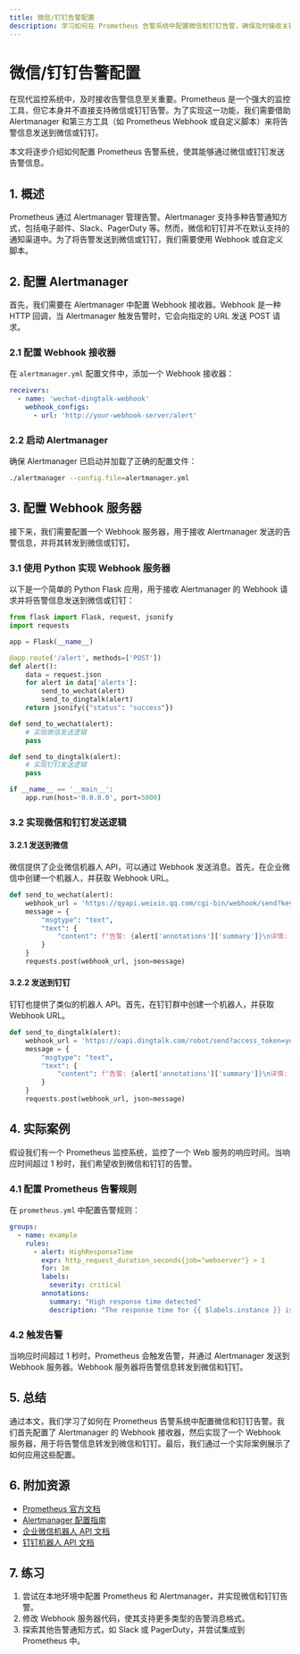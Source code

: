 ```yaml
---
title: 微信/钉钉告警配置
description: 学习如何在 Prometheus 告警系统中配置微信和钉钉告警，确保及时接收关键告警信息。
---
```


# 微信/钉钉告警配置

在现代监控系统中，及时接收告警信息至关重要。Prometheus 是一个强大的监控工具，但它本身并不直接支持微信或钉钉告警。为了实现这一功能，我们需要借助 Alertmanager 和第三方工具（如 Prometheus Webhook 或自定义脚本）来将告警信息发送到微信或钉钉。

本文将逐步介绍如何配置 Prometheus 告警系统，使其能够通过微信或钉钉发送告警信息。

## 1. 概述

Prometheus 通过 Alertmanager 管理告警。Alertmanager 支持多种告警通知方式，包括电子邮件、Slack、PagerDuty 等。然而，微信和钉钉并不在默认支持的通知渠道中。为了将告警发送到微信或钉钉，我们需要使用 Webhook 或自定义脚本。

## 2. 配置 Alertmanager

首先，我们需要在 Alertmanager 中配置 Webhook 接收器。Webhook 是一种 HTTP 回调，当 Alertmanager 触发告警时，它会向指定的 URL 发送 POST 请求。

### 2.1 配置 Webhook 接收器

在 `alertmanager.yml` 配置文件中，添加一个 Webhook 接收器：

```yaml
receivers:
  - name: 'wechat-dingtalk-webhook'
    webhook_configs:
      - url: 'http://your-webhook-server/alert'
```

### 2.2 启动 Alertmanager

确保 Alertmanager 已启动并加载了正确的配置文件：

```bash
./alertmanager --config.file=alertmanager.yml
```

## 3. 配置 Webhook 服务器

接下来，我们需要配置一个 Webhook 服务器，用于接收 Alertmanager 发送的告警信息，并将其转发到微信或钉钉。

### 3.1 使用 Python 实现 Webhook 服务器

以下是一个简单的 Python Flask 应用，用于接收 Alertmanager 的 Webhook 请求并将告警信息发送到微信或钉钉：

```python
from flask import Flask, request, jsonify
import requests

app = Flask(__name__)

@app.route('/alert', methods=['POST'])
def alert():
    data = request.json
    for alert in data['alerts']:
        send_to_wechat(alert)
        send_to_dingtalk(alert)
    return jsonify({"status": "success"})

def send_to_wechat(alert):
    # 实现微信发送逻辑
    pass

def send_to_dingtalk(alert):
    # 实现钉钉发送逻辑
    pass

if __name__ == '__main__':
    app.run(host='0.0.0.0', port=5000)
```

### 3.2 实现微信和钉钉发送逻辑

#### 3.2.1 发送到微信

微信提供了企业微信机器人 API，可以通过 Webhook 发送消息。首先，在企业微信中创建一个机器人，并获取 Webhook URL。

```python
def send_to_wechat(alert):
    webhook_url = 'https://qyapi.weixin.qq.com/cgi-bin/webhook/send?key=your-key'
    message = {
        "msgtype": "text",
        "text": {
            "content": f"告警: {alert['annotations']['summary']}\n详情: {alert['annotations']['description']}"
        }
    }
    requests.post(webhook_url, json=message)
```

#### 3.2.2 发送到钉钉

钉钉也提供了类似的机器人 API。首先，在钉钉群中创建一个机器人，并获取 Webhook URL。

```python
def send_to_dingtalk(alert):
    webhook_url = 'https://oapi.dingtalk.com/robot/send?access_token=your-token'
    message = {
        "msgtype": "text",
        "text": {
            "content": f"告警: {alert['annotations']['summary']}\n详情: {alert['annotations']['description']}"
        }
    }
    requests.post(webhook_url, json=message)
```

## 4. 实际案例

假设我们有一个 Prometheus 监控系统，监控了一个 Web 服务的响应时间。当响应时间超过 1 秒时，我们希望收到微信和钉钉的告警。

### 4.1 配置 Prometheus 告警规则

在 `prometheus.yml` 中配置告警规则：

```yaml
groups:
  - name: example
    rules:
      - alert: HighResponseTime
        expr: http_request_duration_seconds{job="webserver"} > 1
        for: 1m
        labels:
          severity: critical
        annotations:
          summary: "High response time detected"
          description: "The response time for {{ $labels.instance }} is {{ $value }} seconds."
```

### 4.2 触发告警

当响应时间超过 1 秒时，Prometheus 会触发告警，并通过 Alertmanager 发送到 Webhook 服务器。Webhook 服务器将告警信息转发到微信和钉钉。

## 5. 总结

通过本文，我们学习了如何在 Prometheus 告警系统中配置微信和钉钉告警。我们首先配置了 Alertmanager 的 Webhook 接收器，然后实现了一个 Webhook 服务器，用于将告警信息转发到微信和钉钉。最后，我们通过一个实际案例展示了如何应用这些配置。

## 6. 附加资源

- [Prometheus 官方文档](https://prometheus.io/docs/)
- [Alertmanager 配置指南](https://prometheus.io/docs/alerting/latest/configuration/)
- [企业微信机器人 API 文档](https://work.weixin.qq.com/api/doc)
- [钉钉机器人 API 文档](https://developers.dingtalk.com/document/app/custom-robot-access)

## 7. 练习

1. 尝试在本地环境中配置 Prometheus 和 Alertmanager，并实现微信和钉钉告警。
2. 修改 Webhook 服务器代码，使其支持更多类型的告警消息格式。
3. 探索其他告警通知方式，如 Slack 或 PagerDuty，并尝试集成到 Prometheus 中。
